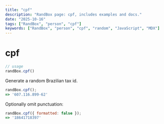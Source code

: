 ```yaml
---
title: "cpf"
description: "RandBox page: cpf, includes examples and docs."
date: "2025-10-16"
tags: ["RandBox", "person", "cpf"]
keywords: ["RandBox", "person", "cpf", "random", "JavaScript", "MDX"]
---
```


# cpf

```js
// usage
randBox.cpf()
```

Generate a random Brazilian tax id.

```js
randBox.cpf();
=> '607.116.899-62'
```

Optionally omit punctuation:

```js
randBox.cpf({ formatted: false });
=> '18641718397'
```
